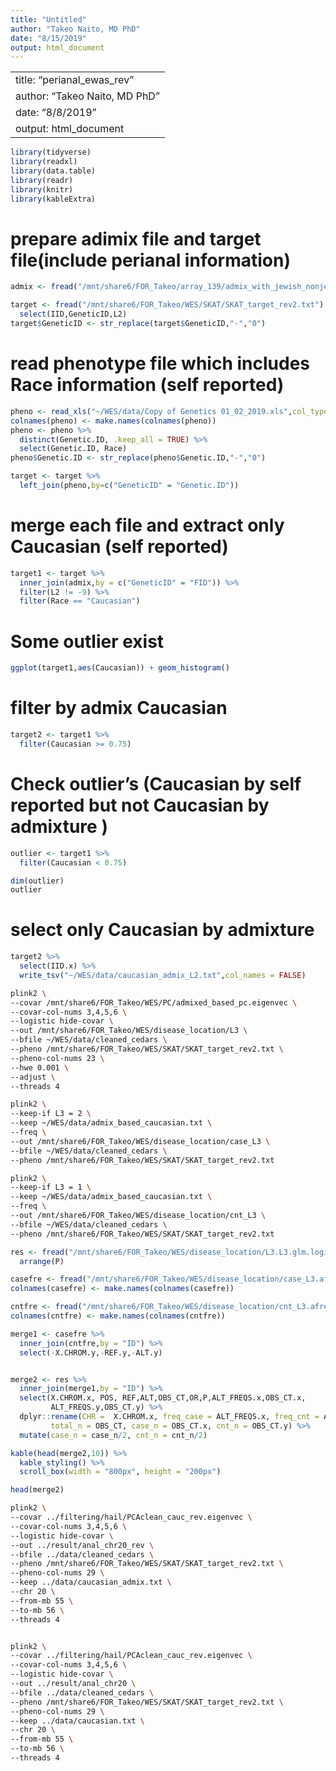 ```yaml
---
title: "Untitled"
author: "Takeo Naito, MD PhD"
date: "8/15/2019"
output: html_document
---
```


---
title: "perianal_ewas_rev"
author: "Takeo Naito, MD PhD"
date: "8/8/2019"
output: html_document
---




```r
library(tidyverse)
library(readxl)
library(data.table)
library(readr)
library(knitr)
library(kableExtra)
```
# prepare adimix file and target file(include perianal information)

```r
admix <- fread("/mnt/share6/FOR_Takeo/array_139/admix_with_jewish_nonjewish_prop_added.txt")

target <- fread("/mnt/share6/FOR_Takeo/WES/SKAT/SKAT_target_rev2.txt") %>% 
  select(IID,GeneticID,L2)
target$GeneticID <- str_replace(target$GeneticID,"-","0")
```
# read phenotype file which includes Race information (self reported)

```r
pheno <- read_xls("~/WES/data/Copy of Genetics 01_02_2019.xls",col_types = "text")
colnames(pheno) <- make.names(colnames(pheno))
pheno <- pheno %>% 
  distinct(Genetic.ID, .keep_all = TRUE) %>% 
  select(Genetic.ID, Race)
pheno$Genetic.ID <- str_replace(pheno$Genetic.ID,"-","0")
```

```r
target <- target %>% 
  left_join(pheno,by=c("GeneticID" = "Genetic.ID"))

```
# merge each file and extract only Caucasian (self reported)

```r
target1 <- target %>% 
  inner_join(admix,by = c("GeneticID" = "FID")) %>% 
  filter(L2 != -9) %>% 
  filter(Race == "Caucasian")
```

# Some outlier exist

```r
ggplot(target1,aes(Caucasian)) + geom_histogram()
```



# filter by admix Caucasian
```r
target2 <- target1 %>% 
  filter(Caucasian >= 0.75)
```
# Check outlier's (Caucasian by self reported but not Caucasian by admixture )
```r
outlier <- target1 %>% 
  filter(Caucasian < 0.75)

dim(outlier)
outlier
```

# select only Caucasian by admixture

```r
target2 %>% 
  select(IID.x) %>% 
  write_tsv("~/WES/data/caucasian_admix_L2.txt",col_names = FALSE)
```


```bash
plink2 \
--covar /mnt/share6/FOR_Takeo/WES/PC/admixed_based_pc.eigenvec \
--covar-col-nums 3,4,5,6 \
--logistic hide-covar \
--out /mnt/share6/FOR_Takeo/WES/disease_location/L3 \
--bfile ~/WES/data/cleaned_cedars \
--pheno /mnt/share6/FOR_Takeo/WES/SKAT/SKAT_target_rev2.txt \
--pheno-col-nums 23 \
--hwe 0.001 \
--adjust \
--threads 4
```
```bash
plink2 \
--keep-if L3 = 2 \
--keep ~/WES/data/admix_based_caucasian.txt \
--freq \
--out /mnt/share6/FOR_Takeo/WES/disease_location/case_L3 \
--bfile ~/WES/data/cleaned_cedars \
--pheno /mnt/share6/FOR_Takeo/WES/SKAT/SKAT_target_rev2.txt 
```


```bash
plink2 \
--keep-if L3 = 1 \
--keep ~/WES/data/admix_based_caucasian.txt \
--freq \
--out /mnt/share6/FOR_Takeo/WES/disease_location/cnt_L3 \
--bfile ~/WES/data/cleaned_cedars \
--pheno /mnt/share6/FOR_Takeo/WES/SKAT/SKAT_target_rev2.txt 
```

```r
res <- fread("/mnt/share6/FOR_Takeo/WES/disease_location/L3.L3.glm.logistic") %>% 
  arrange(P)

casefre <- fread("/mnt/share6/FOR_Takeo/WES/disease_location/case_L3.afreq")
colnames(casefre) <- make.names(colnames(casefre))

cntfre <- fread("/mnt/share6/FOR_Takeo/WES/disease_location/cnt_L3.afreq")
colnames(cntfre) <- make.names(colnames(cntfre))

```


```r
merge1 <- casefre %>% 
  inner_join(cntfre,by = "ID") %>% 
  select(-X.CHROM.y,-REF.y,-ALT.y)


merge2 <- res %>% 
  inner_join(merge1,by = "ID") %>% 
  select(X.CHROM.x, POS, REF,ALT,OBS_CT,OR,P,ALT_FREQS.x,OBS_CT.x,
         ALT_FREQS.y,OBS_CT.y) %>%  
  dplyr::rename(CHR =  X.CHROM.x, freq_case = ALT_FREQS.x, freq_cnt = ALT_FREQS.y,
         total_n = OBS_CT, case_n = OBS_CT.x, cnt_n = OBS_CT.y) %>% 
  mutate(case_n = case_n/2, cnt_n = cnt_n/2)
```


```r
kable(head(merge2,10)) %>%
  kable_styling() %>%
  scroll_box(width = "800px", height = "200px")
```

```r
head(merge2)
```


```bash
plink2 \
--covar ../filtering/hail/PCAclean_cauc_rev.eigenvec \
--covar-col-nums 3,4,5,6 \
--logistic hide-covar \
--out ../result/anal_chr20_rev \
--bfile ../data/cleaned_cedars \
--pheno /mnt/share6/FOR_Takeo/WES/SKAT/SKAT_target_rev2.txt \
--pheno-col-nums 29 \
--keep ../data/caucasian_admix.txt \
--chr 20 \
--from-mb 55 \
--to-mb 56 \
--threads 4


plink2 \
--covar ../filtering/hail/PCAclean_cauc_rev.eigenvec \
--covar-col-nums 3,4,5,6 \
--logistic hide-covar \
--out ../result/anal_chr20 \
--bfile ../data/cleaned_cedars \
--pheno /mnt/share6/FOR_Takeo/WES/SKAT/SKAT_target_rev2.txt \
--pheno-col-nums 29 \
--keep ../data/caucasian.txt \
--chr 20 \
--from-mb 55 \
--to-mb 56 \
--threads 4
```

